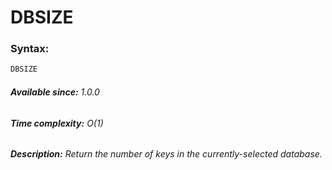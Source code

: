 

# DBSIZE

### Syntax:

```bash
DBSIZE
```

###### **Available since:** 1.0.0
###### **Time complexity:** O(1)

###### **Description:** Return the number of keys in the currently-selected database.
